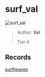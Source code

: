 
# surf_val

![surf_val](https://raw.githubusercontent.com/Sayt123/SurfMapPics/Maps-and-bonuses/csgo/surf_val.jpg)

> Author: **Val**
>
> Tier 4

## Records

[surfheaven](https://surfheaven.eu/map/surf_val)
